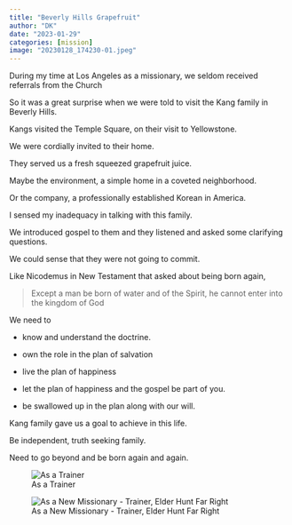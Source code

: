 ```yaml
---
title: "Beverly Hills Grapefruit"
author: "DK"
date: "2023-01-29"
categories: [mission]
image: "20230128_174230-01.jpeg"
---
```


During my time at Los Angeles as a missionary, we seldom received referrals from the Church

So it was a great surprise when we were told to visit the Kang family in Beverly Hills.

Kangs visited the Temple Square, on their visit to Yellowstone.

We were cordially invited to their home.

They served us a fresh squeezed grapefruit juice.

Maybe the environment, a simple home in a coveted neighborhood.

Or the company, a professionally established Korean in America.

I sensed my inadequacy in talking with this family.

We introduced gospel to them and they listened and asked some clarifying questions.

We could sense that they were not going to commit.

Like Nicodemus in New Testament that asked about being born again,

> Except a man be born of water and of the Spirit, he cannot enter into the kingdom of God

We need to

-   know and understand the doctrine.

-   own the role in the plan of salvation

-   live the plan of happiness

-   let the plan of happiness and the gospel be part of you.

-   be swallowed up in the plan along with our will.

Kang family gave us a goal to achieve in this life.

Be independent, truth seeking family.

Need to go beyond and be born again and again.

![As a Trainer](images/511843342.662124%20(1).jpg)

![As a New Missionary - Trainer, Elder Hunt Far Right](images/511842950.289900.jpg)
